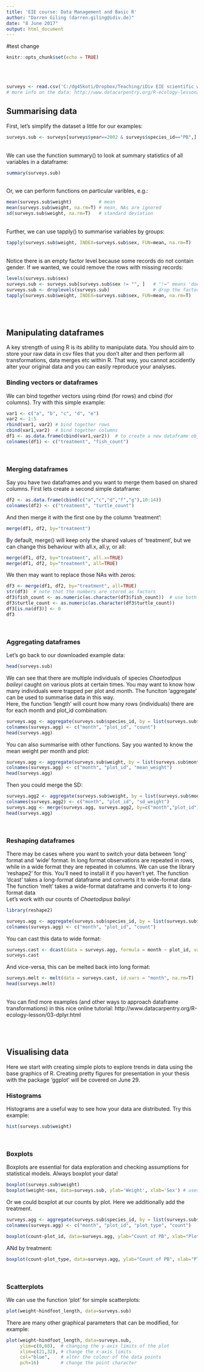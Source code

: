 ```yaml
---
title: 'EIE course: Data Management and Basic R'
author: "Darren Giling (darren.giling@idiv.de)"
date: "8 June 2017"
output: html_document
---
```



#test change

```r
knitr::opts_chunk$set(echo = TRUE)
```
<br>
<br>
``` r
surveys <- read.csv('C:/dg45koti/Dropbox/Teaching/iDiv EIE scientific working course/portal_data_joined.csv')
# more info on the data: http://www.datacarpentry.org/R-ecology-lesson/02-starting-with-data.html
```

## Summarising data

First, let's simplify the dataset a little for our examples:
```r
surveys.sub <- surveys[surveys$year==2002 & surveys$species_id=="PB",]  # subset to one year and one species
```

<br>
We can use the function summary() to look at summary statistics of all variables in a dataframe:
```r
summary(surveys.sub)
```

<br>
Or, we can perform functions on particular varibles, e.g.:
```r
mean(surveys.sub$weight)          # mean
mean(surveys.sub$weight, na.rm=T) # mean, NAs are ignored
sd(surveys.sub$weight, na.rm=T)   # standard deviation
```
<br>
Further, we can use tapply() to summarise variables by groups:
```r
tapply(surveys.sub$weight, INDEX=surveys.sub$sex, FUN=mean, na.rm=T)
```
<br>
Notice there is an empty factor level because some records do not contain gender. If we wanted, we could remove the rows with missing records:
```r
levels(surveys.sub$sex)
surveys.sub <- surveys.sub[surveys.sub$sex != "", ]   # "!=" means 'does not equal'
surveys.sub <- droplevels(surveys.sub)                # drop the factor level "" from gender 
tapply(surveys.sub$weight, INDEX=surveys.sub$sex, FUN=mean, na.rm=T)
```

<br>
<br>

## Manipulating dataframes
A key strength of using R is its ability to manipulate data. You should aim to store your raw data in csv files that you don't alter and then perform all transformations, data merges etc within R. That way, you cannot accidently alter your original data and you can easily reproduce your analyses.

### Binding vectors or dataframes
We can bind together vectors using rbind (for rows) and cbind (for columns). Try with this simple example:
```r
var1 <- c("a", "b", "c", "d", "e")
var2 <- 1:5
rbind(var1, var2) # bind together rows
cbind(var1,var2)  # bind together columns
df1 <- as.data.frame(cbind(var1,var2))  # to create a new dataframe object out of these variables
colnames(df1) <- c("treatment", "fish_count")
```

<br>

### Merging dataframes

Say you have two dataframes and you want to merge them based on shared columns. First lets create a second simple dataframe:
```r
df2 <- as.data.frame(cbind(c("a","c","d","f","g"),10:14))
colnames(df2) <- c("treatment", "turtle_count")
```
And then merge it with the first one by the column 'treatment':
```r
merge(df1, df2, by="treatment")
```
By default, merge() will keep only the shared values of 'treatment', but we can change this behaviour with all.x, all.y, or all:
```r
merge(df1, df2, by="treatment", all.x=TRUE)
merge(df1, df2, by="treatment", all=TRUE)
```
We then may want to replace those NAs with zeros:
```r
df3 <- merge(df1, df2, by="treatment", all=TRUE)
str(df3)  # note that the numbers are stored as factors
df3$fish_count <- as.numeric(as.character(df3$fish_count))  # use both 'as numeric' and 'as character' to preserve the values
df3$turtle_count <- as.numeric(as.character(df3$turtle_count))
df3[is.na(df3)] <- 0
df3
```

<br>

### Aggregating dataframes

Let's go back to our downloaded example data:
```r
head(surveys.sub)
```
We can see that there are multiple individuals of species *Chaetodipus baileyi* caught on various plots at certain times. You may want to know how many individuals were trapped per plot and month. The funciton 'aggregate' can be used to summarise data in this way.
<br>
Here, the function 'length' will count how many rows (individuals) there are for each month and plot_id combination:
```r
surveys.agg <- aggregate(surveys.sub$species_id, by = list(surveys.sub$month, surveys.sub$plot_id), FUN=length)
colnames(surveys.agg) <- c("month", "plot_id", "count")
head(surveys.agg)
```

You can also summarise with other functions. Say you wanted to know the mean weight per month and plot:
```r
surveys.agg <- aggregate(surveys.sub$weight, by = list(surveys.sub$month, surveys.sub$plot_id), FUN=mean)
colnames(surveys.agg) <- c("month", "plot_id", "mean_weight")
head(surveys.agg)
```
Then you could merge the SD:
```r
surveys.agg2 <- aggregate(surveys.sub$weight, by = list(surveys.sub$month, surveys.sub$plot_id), FUN=sd)
colnames(surveys.agg2) <- c("month", "plot_id", "sd_weight")
surveys.agg <- merge(surveys.agg, surveys.agg2, by=c("month","plot_id"), all=TRUE)
head(surveys.agg)
```

<br>

### Reshaping dataframes

There may be cases where you want to switch your data between 'long' format and 'wide' format. In long format observations are repeated in rows, while in a wide format they are repeated in columns.
We can use the library 'reshape2' for this. You'll need to install it if you haven't yet.
The function 'dcast' takes a long-format dataframe and converts it to wide-format data 
The function 'melt' takes a wide-format dataframe and converts it to long-format data 
<br>
Let's work with our counts of *Chaetodipus baileyi*
``` r
library(reshape2)

surveys.agg <- aggregate(surveys.sub$species_id, by = list(surveys.sub$month, surveys.sub$plot_id), FUN=length)
colnames(surveys.agg) <- c("month", "plot_id", "count")
```

You can cast this data to wide format:
``` r
surveys.cast <- dcast(data = surveys.agg, formula = month ~ plot_id, value.var = "count")
surveys.cast
```
And vice-versa, this can be melted back into long format:
``` r
surveys.melt <- melt(data = surveys.cast, id.vars = "month", na.rm=T)
head(surveys.melt)
```

<br>
You can find more examples (and other ways to approach dataframe transformations) in this nice online tutorial:
http://www.datacarpentry.org/R-ecology-lesson/03-dplyr.html

 
<br>
<br>

## Visualising data
Here we  start with creating simple plots to explore trends in data using the base graphics of R. Creating pretty figures for presentation in your thesis with the package 'ggplot' will be covered on June 29.

### Histograms
Histograms are a useful way to see how your data are distributed. Try this example:
``` r
hist(surveys.sub$weight)
```

<br>

### Boxplots
Boxplots are essential for data exploration and checking assumptions for statistical models. Always boxplot your data!

```r
boxplot(surveys.sub$weight)
boxplot(weight~sex, data=surveys.sub, ylab='Weight', xlab='Sex') # uses formula notation y ~ x
```

Or we could boxplot at our counts by plot. Here we additionally add the treatment.
```r
surveys.agg <- aggregate(surveys.sub$species_id, by = list(surveys.sub$month, surveys.sub$plot_id, surveys.sub$plot_type), FUN=length)
colnames(surveys.agg) <- c("month", "plot_id", "plot_type", "count")

boxplot(count~plot_id, data=surveys.agg, ylab="Count of PB", xlab="Plot id")
```

ANd by treatment:
```r
boxplot(count~plot_type, data=surveys.agg, ylab="Count of PB", xlab="Plot id")
```

<br>

### Scatterplots
We can use the function 'plot' for simple scatterplots:
```r
plot(weight~hindfoot_length, data=surveys.sub)
```

There are many other graphical parameters that can be modified, for example:
```r
plot(weight~hindfoot_length, data=surveys.sub,
     ylim=c(0,60),  # changing the y-axis limits of the plot
     xlim=c(21,32), # change the x-axis limits 
     col="blue",    # alter the colour of the data points
     pch=16)        # change the point character
```
















